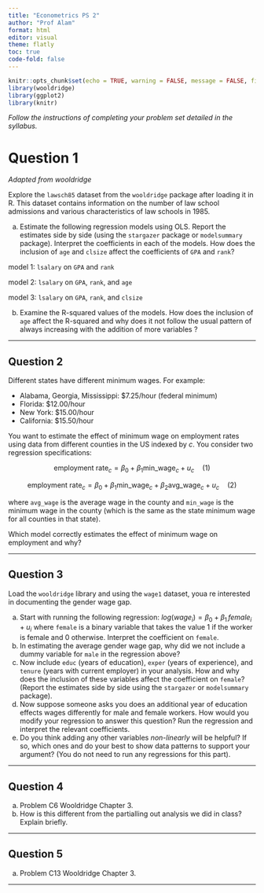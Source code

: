 ```yaml
---
title: "Econometrics PS 2"
author: "Prof Alam"
format: html
editor: visual
theme: flatly
toc: true
code-fold: false
---
```


```r
knitr::opts_chunk$set(echo = TRUE, warning = FALSE, message = FALSE, fig.height = 4, fig.width = 6)
library(wooldridge)
library(ggplot2)
library(knitr)
```
::: {.callout-note}
*Follow the instructions of completing your problem set detailed in the syllabus.*
:::

# Question 1

*Adapted from wooldridge*

Explore the `lawsch85` dataset from the `wooldridge` package after loading it in R. This dataset contains information on the number of law school admissions and various characteristics of law schools in 1985. 

a. Estimate the following regression models using OLS. Report the estimates side by side (using the `stargazer` package or `modelsummary` package). Interpret the coefficients in each of the models. How does the inclusion of `age` and `clsize` affect the coefficients of `GPA` and `rank`? 

model 1: `lsalary` on `GPA` and `rank`

model 2: `lsalary` on `GPA`, `rank`, and `age`

model 3: `lsalary` on `GPA`, `rank`, and `clsize`

b. Examine the R-squared values of the models. How does the inclusion of `age` affect the R-squared and why does it not follow the usual pattern of always increasing with the addition of more variables ? 

------------------------------------------------------------------------


## Question 2

Different states have different minimum wages. For example:

- Alabama, Georgia, Mississippi: $7.25/hour (federal minimum)
- Florida: $12.00/hour  
- New York: $15.00/hour
- California: $15.50/hour

You want to estimate the effect of minimum wage on employment rates using data from different counties in the US indexed by $c$. You consider two regression specifications:

$$\text{employment rate}_c = \beta_0 + \beta_1 \text{min\_wage}_c + u_c \quad (1)$$

$$\text{employment rate}_c = \beta_0 + \beta_1 \text{min\_wage}_c + \beta_2 \text{avg\_wage}_c + u_c \quad (2)$$

where `avg_wage` is the average wage in the county and `min_wage` is the minimum wage in the county (which is the same as the state minimum wage for all counties in that state).

Which model correctly estimates the effect of minimum wage on employment and why?


-----------------------------------------------



## Question 3

Load the `wooldridge` library and using the `wage1` dataset, youa re interested in documenting the gender wage gap. 

a. Start with running the following regression: $log(wage_i) = \beta_0 + \beta_1 \, female_i + u_i$ where `female` is a binary variable that takes the value 1 if the worker is female and 0 otherwise. Interpret the coefficient on `female`.
b. In estimating the average gender wage gap, why did we not include a dummy variable for `male` in the regression above?
c. Now include `educ` (years of education), `exper` (years of experience), and `tenure` (years with current employer) in your analysis. How and why does the inclusion of these variables affect the coefficient on `female`? (Report the estimates side by side using the `stargazer` or `modelsummary` package).
d. Now suppose someone asks you does an additional year of education effects wages differently for male and female workers. How would you modify your regression to answer this question? Run the regression and interpret the relevant coefficients.
e. Do you think adding any other variables *non-linearly* will be helpful? If so, which ones and do your best to show data patterns to support your argument? (You do not need to run any regressions for this part).

-----------------------------------------------

## Question 4

a. Problem C6 Wooldridge Chapter 3. 
b. How is this different from the partialling out analysis we did in class? Explain briefly.

-----------------------------------------------

## Question 5

a. Problem C13 Wooldridge Chapter 3.

-----------------------------------------------